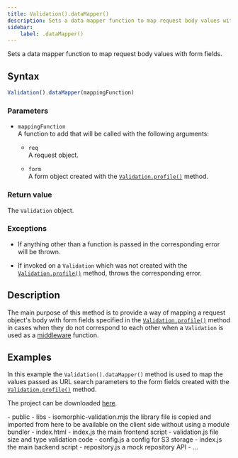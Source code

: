 ```yaml
---
title: Validation().dataMapper()
description: Sets a data mapper function to map request body values with form fields.
sidebar:
    label: .dataMapper()
---
```



Sets a data mapper function to map request body values with form fields.

## Syntax

```js
Validation().dataMapper(mappingFunction)
```

### Parameters

- `mappingFunction`
<br/> A function to add that will be called with the following arguments:

    - `req` 
    <br/> A request object. 
    
    - `form` 
    <br/> A form object created with the [`Validation.profile()`](/api/validation/static-methods/profile) method. 

### Return value

The `Validation` object. 

### Exceptions

- If anything other than a function is passed in the corresponding error will be thrown. 

- If invoked on a `Validation` which was not created with the [`Validation.profile()`](/api/validation/static-methods/profile) method, throws the corresponding error.

## Description

The main purpose of this method is to provide a way of mapping a request object's body with form fields specified in the [`Validation.profile()`](/api/validation/static-methods/profile) method in cases when they do not correspond to each other when a `Validation` is used as a [middleware](/api/validation/callable-object/middleware) function.

## Examples

In this example the `Validation().dataMapper()` method is used to map the values passed as URL search parameters to the form fields created with the [`Validation.profile()`](/api/validation/static-methods/profile) method.

The project can be downloaded [here](https://github.com/itihon/isomorphic-validation-docs/tree/main/public/playground/api/validation/instance-methods/datamapper/test_image_upload_s3).

<FileTree>
- public
    - libs
        - isomorphic-validation.mjs the library file is copied and imported from here to be available on the client side without using a module bundler
    - index.html
    - index.js                      the main frontend script
    - validation.js                 file size and type validation code
- config.js                         a config for S3 storage
- index.js                          the main backend script
- repository.js                     a mock repository API
- ...
</FileTree>

<Tabs>
    <TabItem label="index.js">
        <Code code={index_js} lang='js' mark={['uploadValidation', 'dataMapper', 'public', 'getSignedUrl', 'get-signed-url', 'size', 'type', 'uploaded:', 'image-uploaded']} />
    </TabItem>
    <TabItem label="public/index.html">
        <Code code={public_index_html} lang='html' mark={['name="upload"', 'name="file"', 'type="file"', 'name="uploadBtn"', 'index.js']} />
    </TabItem>
    <TabItem label="public/index.js">
        <Code code={public_index_js} lang='js' mark={['uploadValidation', 'getSignedUrl', 'get-signed-url', 'size=', 'type=', 'uploadToS3', 'uploaded', 'image-uploaded', 'uploadFile']} />
    </TabItem>
    <TabItem label="public/validation.js">
        <Code code={public_validation_js} lang='js' mark={['initValue', 'uploadValidation', 'name=upload', '\'file\'']} />
    </TabItem>
</Tabs>